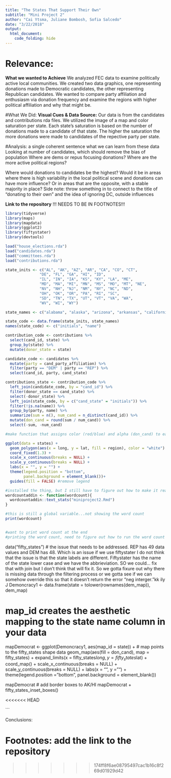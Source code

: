 ```yaml
---
title: "The States That Support Their Own"
subtitle: "Mini Project 2"
author: "Cai Ytsma, Juliane Bombosh, Sofia Salcedo"
date: "3/22/2018"
output: 
  html_document:
    code_folding: hide
---
```

# Relevance: 
**What we wanted to Achieve**
We analyzed FEC data to examine politically active local communities. We created two data graphics, one representing donations made to Democratic candidates, the other representing Republican candidates. We wanted to compare party affiliation and enthusiasm via donation frequency and examine the regions with higher political affiliation and why that might be.

#What We Did:
**Visual Cues & Data Source:**
Our data is from the candidates and contributions rda files. We utilized the image of a map and color saturation per state. Each state's saturation is based on the number of donations made to a candidate of that state. The higher the saturation the more donations were made to candidates of the repective party per state.

#Analysis:
a single coherent sentence what we can learn from these data
Looking at number of candidates, which should remove the bias of population
Where are dems or repus focusing donations? Where are the more active political regions?

Where would donations to candidates be the highest? Would it be in areas where there is high variability in the local political scene and donations can have more influence? Or in areas that are the opposite, with a stable majority in place?
Side note: throw something in to connect to the title of "donating to their own" and the idea of ignoring DC, outside influences

**Link to the repository** !!! NEEDS TO BE IN FOOTNOTES!!!


```r
library(tidyverse)
library(maps)
library(mapdata)
library(ggplot2)
library(fiftystater)
library(devtools)
```

```r
load("house_elections.rda")
load("candidates.rda")
load("committees.rda")
load("contributions.rda")
```

```r
state_inits <- c("AL", "AK", "AZ", "AR", "CA", "CO", "CT",
               "DE", "FL", "GA", "HI", "ID",
               "IL", "IN", "IA", "KS", "KY", "LA", "ME",
               "MD", "MA", "MI", "MN", "MS", "MO", "MT", "NE",
               "NV", "NH", "NJ", "NM", "NY", "NC", "ND",
               "OH", "OK", "OR", "PA", "RI", "SC", 
               "SD", "TN", "TX", "UT", "VT", "VA", "WA", 
               "WV", "WI", "WY")

state_names <- c("alabama", "alaska", "arizona", "arkansas", "california", "colorado", "connecticut", "delaware", "florida", "georgia", "hawaii", "idaho", "illinois", "indiana", "iowa", "kansas", "kentucky","louisiana", "maine", "maryland", "massachusetts", "michigan", "minnesota", "mississippi", "missouri", "montana", "nebraska", "nevada", "new hampshire", "new jersey", "new mexico", "new york", "north carolina", "north dakota", "ohio", "oklahoma", "oregon", "pennsylvania", "rhode island", "south carolina","south dakota", "tennessee", "texas", "utah", "vermont", "virginia", "washington", "west virginia", "wisconsin", "wyoming")

state_code <- data.frame(state_inits, state_names)
names(state_code) <- c("initials", "name")
```

```r
contribution_code <- contributions %>%
  select(cand_id, state) %>%
  group_by(state) %>%
  mutate(donor_state = state)

candidate_code <- candidates %>%
  mutate(party = cand_party_affiliation) %>%
  filter(party == "DEM" | party == "REP") %>%
  select(cand_id, party, cand_state)
```

```r
contributions_state <- contribution_code %>%
  left_join(candidate_code, by = "cand_id") %>%
  filter(donor_state == cand_state) %>%
  select(-donor_state) %>%
  left_join(state_code, by = c("cand_state" = "initials")) %>%
  filter(!is.na(name)) %>%
  group_by(party, name) %>%
  summarize(sum = n(), num_cand = n_distinct(cand_id)) %>%
  mutate(don_cand = round(sum / num_cand)) %>%
  select(-sum, -num_cand)
```


```r

#make function that assigns color (red/blue) and alpha (don_cand) to each region (state)

ggplot(data = states) +
  geom_polygon(aes(x = long, y = lat, fill = region), color = "white") +
  coord_fixed(1.3) +
  scale_x_continuous(breaks = NULL) + 
  scale_y_continuous(breaks = NULL) +
  labs(x = "", y = "") +
  theme(legend.position = "bottom", 
        panel.background = element_blank())+
  guides(fill = FALSE) #remove legend
```

```r
#installed the thing, but I still have to figure out how to make it read the document
wordcountaddin <- function(wordcount){
  wordcountaddin::text_stats("miniproject2.Rmd")
}

#this is still a global variable...not showing the word count
print(wordcount)


#want to print word count at the end
#printing the word count, need to figure out how to run the word count and not just call it

```





data("fifty_states") # the issue that needs to be addressed. REP has 49 data values and DEM has 48. Which is an issue if we use fiftystater I do not think that the issue is that the state labels are different. Fiftystater has the name of the state lower case and we have the abbrieviation. SO we could... fix that with join but I don't think that will fix it. So we gotta fixure out why there is missing data through the filtering process or we gotta see if we can somehow override this so that it doesn't return the error "neg interger."kk ily J
Demoncracy1 <- data.frame(state = tolower(rownames(dem_map)), dem_map)

# map_id creates the aesthetic mapping to the state name column in your data
mapDemocrat <- ggplot(Demoncracy1, aes(map_id = state)) + 
  # map points to the fifty_states shape data
  geom_map(aes(fill = don_cand), map = fifty_states) + 
  expand_limits(x = fifty_states$long, y = fifty_states$lat) +
  coord_map() +
  scale_x_continuous(breaks = NULL) + 
  scale_y_continuous(breaks = NULL) +
  labs(x = "", y = "") +
  theme(legend.position = "bottom", 
        panel.background = element_blank())

mapDemocrat
# add border boxes to AK/HI
mapDemocrat + fifty_states_inset_boxes() 

<<<<<<< HEAD

```

Conclusions:

Footnotes: add the link to the repository 
=======
>>>>>>> 174ff8f6ae08795497cac1b16c8f269d01929d42

